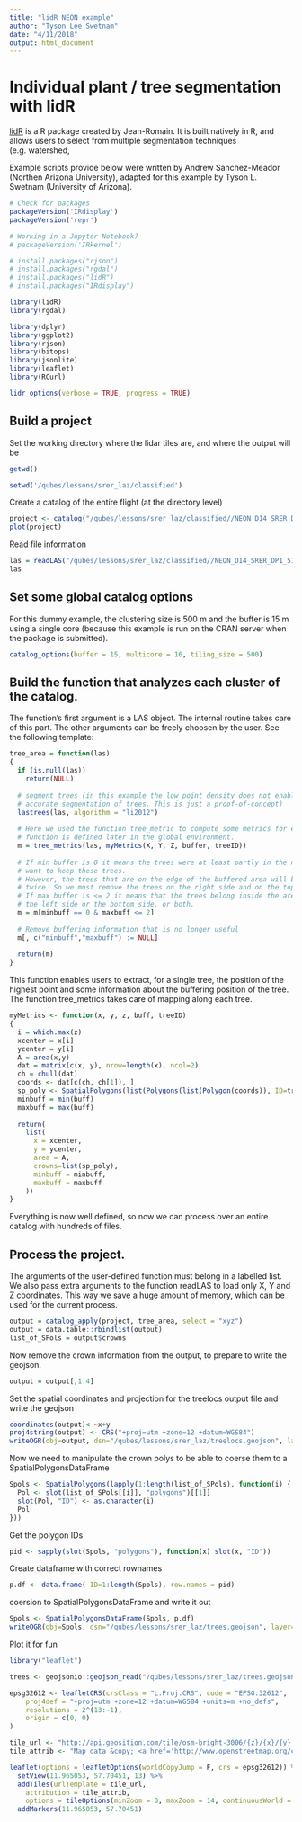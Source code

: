 ```yaml
---
title: "lidR NEON example"
author: "Tyson Lee Swetnam"
date: "4/11/2018"
output: html_document
---
```


# Individual plant / tree segmentation with lidR

[lidR](https://github.com/Jean-Romain/lidR/wiki) is a R package created by Jean-Romain. It is built natively in R, and allows users to select from multiple segmentation techniques (e.g. watershed, 

Example scripts provide below were written by Andrew Sanchez-Meador (Northen Arizona University), adapted for this example by Tyson L. Swetnam (University of Arizona).

```r
# Check for packages
packageVersion('IRdisplay')
packageVersion('repr')

# Working in a Jupyter Notebook?
# packageVersion('IRkernel')

# install.packages("rjson")
# install.packages("rgdal")
# install.packages("lidR")
# install.packages("IRdisplay")
```

```r
library(lidR)
library(rgdal)

library(dplyr)
library(ggplot2)
library(rjson)
library(bitops)
library(jsonlite)
library(leaflet)
library(RCurl)
```

```r
lidr_options(verbose = TRUE, progress = TRUE)
```
## Build a project 

Set the working directory where the lidar tiles are, and where the output will be

```r
getwd()
```

```r
setwd('/qubes/lessons/srer_laz/classified')
```

Create a catalog of the entire flight (at the directory level)

```r
project <- catalog("/qubes/lessons/srer_laz/classified//NEON_D14_SRER_DP1_514000_3519000_classified_point_cloud.laz")
plot(project)                   
```

Read file information

```r
las = readLAS("/qubes/lessons/srer_laz/classified//NEON_D14_SRER_DP1_514000_3519000_classified_point_cloud.laz")
las
```
## Set some global catalog options

For this dummy example, the clustering size is 500 m and the buffer is 15 m using
a single core (because this example is run on the CRAN server when the package is submitted).

```r
catalog_options(buffer = 15, multicore = 16, tiling_size = 500)
```

## Build the function that analyzes each cluster of the catalog.

The function's first argument is a LAS object. The internal routine takes care of this part. The other arguments can be freely choosen by the user. See the following template:

```r
tree_area = function(las)
{
  if (is.null(las))
    return(NULL)
  
  # segment trees (in this example the low point density does not enable
  # accurate segmentation of trees. This is just a proof-of-concept)
  lastrees(las, algorithm = "li2012")
  
  # Here we used the function tree_metric to compute some metrics for each tree. This
  # function is defined later in the global environment.
  m = tree_metrics(las, myMetrics(X, Y, Z, buffer, treeID))
  
  # If min buffer is 0 it means the trees were at least partly in the non-buffered area, so we
  # want to keep these trees.
  # However, the trees that are on the edge of the buffered area will be counted
  # twice. So we must remove the trees on the right side and on the top side of the buffer
  # If max buffer is <= 2 it means that the trees belong inside the area of interest, on
  # the left side or the bottom side, or both.
  m = m[minbuff == 0 & maxbuff <= 2]
  
  # Remove buffering information that is no longer useful
  m[, c("minbuff","maxbuff") := NULL]
  
  return(m)
}
```

This function enables users to extract, for a single tree, the position of the highest point and some information about the buffering position of the tree. The function tree_metrics takes care of mapping along each tree.

```r
myMetrics <- function(x, y, z, buff, treeID)
{
  i = which.max(z)
  xcenter = x[i]
  ycenter = y[i]
  A = area(x,y)
  dat = matrix(c(x, y), nrow=length(x), ncol=2)
  ch = chull(dat)
  coords <- dat[c(ch, ch[1]), ]  
  sp_poly <- SpatialPolygons(list(Polygons(list(Polygon(coords)), ID=treeID[i])))
  minbuff = min(buff)
  maxbuff = max(buff)
  
  return(
    list(
      x = xcenter,
      y = ycenter,
      area = A,
      crowns=list(sp_poly),
      minbuff = minbuff,
      maxbuff = maxbuff
    ))
}
```

Everything is now well defined, so now we can process over an entire catalog with hundreds of files.

## Process the project. 

The arguments of the user-defined function must belong in a labelled list. We also pass extra arguments to the function readLAS  to load only X, Y and Z coordinates. This way we save a huge amount of memory, which can be used for the current process.

```r
output = catalog_apply(project, tree_area, select = "xyz")
output = data.table::rbindlist(output)
list_of_SPols = output$crowns
```

Now remove the crown information from the output, to prepare to write the geojson.

```r
output = output[,1:4]
```

Set the spatial coordinates and projection for the treelocs output file and write the geojson

```r
coordinates(output)<-~x+y
proj4string(output) <- CRS("+proj=utm +zone=12 +datum=WGS84")
writeOGR(obj=output, dsn="/qubes/lessons/srer_laz/treelocs.geojson", layer="treeslocs", driver="GeoJSON", overwrite_layer = T)
```

Now we need to manipulate the crown polys to be able to coerse them to a SpatialPolygonsDataFrame

```r
Spols <- SpatialPolygons(lapply(1:length(list_of_SPols), function(i) {
  Pol <- slot(list_of_SPols[[i]], "polygons")[[1]]
  slot(Pol, "ID") <- as.character(i)
  Pol
}))
```

Get the polygon IDs

```r
pid <- sapply(slot(Spols, "polygons"), function(x) slot(x, "ID"))
```

Create dataframe with correct rownames

```r
p.df <- data.frame( ID=1:length(Spols), row.names = pid)
```

coersion to SpatialPolygonsDataFrame and write it out

```R
Spols <- SpatialPolygonsDataFrame(Spols, p.df)
writeOGR(obj=Spols, dsn="/qubes/lessons/srer_laz/trees.geojson", layer="trees", driver="GeoJSON", overwrite_layer = T)
```

Plot it for fun

```r
library("leaflet")

trees <- geojsonio::geojson_read("/qubes/lessons/srer_laz/trees.geojson")

epsg32612 <- leafletCRS(crsClass = "L.Proj.CRS", code = "EPSG:32612", 
    proj4def = "+proj=utm +zone=12 +datum=WGS84 +units=m +no_defs", 
    resolutions = 2^(13:-1), 
    origin = c(0, 0)
)

tile_url <- "http://api.geosition.com/tile/osm-bright-3006/{z}/{x}/{y}.png"
tile_attrib <- "Map data &copy; <a href='http://www.openstreetmap.org/copyright'>OpenStreetMap contributors</a>, Imagery &copy; 2013 <a href='http://www.kartena.se/'>Kartena</a>"

leaflet(options = leafletOptions(worldCopyJump = F, crs = epsg32612)) %>%
  setView(11.965053, 57.70451, 13) %>%
  addTiles(urlTemplate = tile_url,
    attribution = tile_attrib,
    options = tileOptions(minZoom = 0, maxZoom = 14, continuousWorld = T)) %>%
  addMarkers(11.965053, 57.70451)
```

